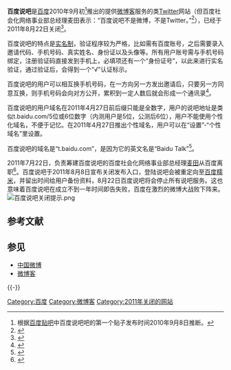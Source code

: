 {{Infobox website
|name           = 百度说吧
|commercial     = 是
|type           = [[微博客|微博客]]
|language       = [[簡體中文|簡體中文]]
|registration   = 是
|owner          = [[百度|百度]]
|current_status = 下線 
|launch_date    = {{Start date and age|2010|9}}
}}

'''百度说吧'''是[[百度|百度]]2010年9月初<ref>根据[[百度贴吧|百度贴吧]]中百度说吧吧的第一个贴子发布时间2010年9月8日推断。</ref>推出的提供[[微博客|微博客]]服务的类[[Twitter|Twitter]]网站（但百度社会化网络事业部总经理麦田表示：“百度说吧不是微博，不是Twitter。”<ref>{{cite web|url=http://www.techweb.com.cn/internet/2011-04-14/1017900.shtml|title=百度说吧调整：保留实名制 将上线新功能|publisher=TechWeb|author=|accessdate=2011-04-14|quote=百度社会化网络事业部总经理麦田在接受TechWeb采访时曾表示：“百度说吧不是微博，不是Twitter。”|language=Zh-hans|archive-date=2011-04-15|archive-url=https://web.archive.org/web/20110415024600/http://www.techweb.com.cn/internet/2011-04-14/1017900.shtml|dead-url=no}}</ref>），已经于2011年8月22日关闭<ref>{{cite web|publisher=比特网|url=http://sec.chinabyte.com/285/12135285.shtml|title=百度说吧关闭 忽视用户体验或为导火索|date=2011-08-10|accessdate=2011-08-21|archive-url=https://web.archive.org/web/20120116135345/http://sec.chinabyte.com/285/12135285.shtml|archive-date=2012-01-16|dead-url=yes}}</ref>。

百度说吧的特点是[[中国网络实名制|实名制]]，验证程序较为严格，比如需有百度账号，之后需要录入邀请代码、手机号码、真实姓名、身份证以及头像等。所有用户账号需与手机号码绑定，注册验证码直接发到手机上，必填项还有一个“身份证号”，以此来进行实名验证，通过验证后，会得到一个“√”认证标示。

百度说吧的用户可以相互换手机号码，在一方向另一方发出邀请后，只要另一方同意互换，则手机号码会向对方公开，累积到一定人数后就会形成一个通讯录<ref>{{cite web  | language =  | publisher =  | title =百度说吧测评：拿手机号注册 拥有通讯录功能  | url =http://www.donews.com/net/201009/216297.shtm  | author =雷建平  | date =2010-09-17  | accessdate =2010-09-17  | archive-date =2010-09-20  | archive-url =https://web.archive.org/web/20100920054918/http://www.donews.com/net/201009/216297.shtm  | dead-url =no  }}</ref>。

百度说吧的用户域名在2011年4月27日前后缀只能是全数字，用户的说吧地址是类似t.baidu.com/5位或6位数字（内测用户是5位，公测后6位），用户不能使用个性化域名，不便于记忆。在2011年4月27日推出个性域名，用户可以在“设置”-“个性域名”里设置。

百度说吧的域名是“t.baidu.com”，是因为它的英文名是“Baidu Talk”<ref>{{cite web  | language =  | publisher =网易科技报道  | title =百度说吧启动邀请测试 类似于微博  | url =http://tech.163.com/10/0916/14/6GN73UTA000915BF.html  | author =周然  | date =2010-09-16  | accessdate =2010-09-17  | archive-date =2010-09-21  | archive-url =https://web.archive.org/web/20100921062704/http://tech.163.com/10/0916/14/6GN73UTA000915BF.html  | dead-url =no  }}</ref>。

2011年7月22日，负责筹建百度说吧的百度社会化网络事业部总经理[[麦田_(网络人物)|麦田]]从百度离职<ref>{{cite web|url=http://tech.qq.com/a/20110722/000346.htm|title=百度社会化网络事业部总经理麦田正式离职|publisher=腾讯网|author=|date=2011年7月22日|accessdate=2012-04-17|language=Zh-hans|archive-date=2011-07-26|archive-url=https://web.archive.org/web/20110726225924/http://tech.qq.com/a/20110722/000346.htm|dead-url=no}}</ref>。百度说吧于2011年8月8日宣布关闭发布入口，登陆说吧会被重定向至[[百度糯米|百度糯米]]，并留出时间给用户备份资料，8月22日百度说吧将会停止所有说吧服务。这也意味着百度说吧在成立不到一年时间即告失败，百度在激烈的微博大战败下阵来。
[[File:百度说吧关闭提示.png|thumb]]

== 参考文献 ==
{{Reflist}}

== 参见 ==
* [[中国微博|中国微博]]
* [[微博客|微博客]]

{{-}}
{{百度产品}}

[[Category:百度|Category:百度]]
[[Category:微博客|Category:微博客]]
[[Category:2011年关闭的网站|Category:2011年关闭的网站]]